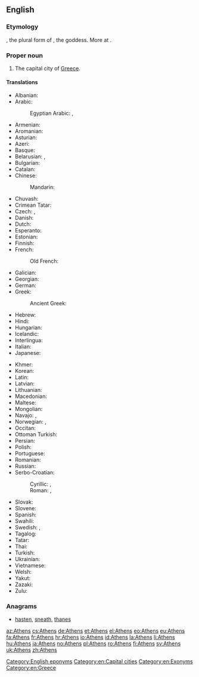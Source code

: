 ==English==
{{wikipedia}}

===Etymology===
{{etyl|grc|en}} {{term|Ἀθῆναι|lang=grc}}, the plural form of {{term|Ἀθήνη||Athena|lang=grc}}, the goddess. More at {{l|en|Athena}}.

===Proper noun===
{{en-proper noun}}

# The capital city of [[Greece]].

====Translations====
{{trans-top|capital city of Greece}}
* Albanian: {{t-|sq|Athinë}}
* Arabic: {{t-|ar|أثينا|f|tr=ʾaṯīna}}
*: Egyptian Arabic: {{tø|arz|اتينا|f|tr=ʾatīna|sc=Arab}}, {{tø|arz|اثينا|f|tr=ʾasīna|sc=Arab}}
* Armenian: {{t-|hy|Աթենք|tr=At'enk'}}
* Aromanian: {{t-|rup|Athina|f}}
* Asturian: {{t-|ast|Atenes}}
* Azeri: {{t+|az|Afina}}
* Basque: {{t+|eu|Atenas}}
* Belarusian: {{t-|be|Афіны|f-p|tr=Afíny}}, {{t-|be|Атэны|f-p|tr=Atény}} {{qualifier|Taraškevica orthography}}
* Bulgarian: {{t-|bg|Атина|f|tr=Atína}}
* Catalan: {{t-|ca|Atenes|f}}
* Chinese:
*: Mandarin: {{t-|cmn|雅典|tr=Yǎdiǎn|sc=Hani}}
* Chuvash: {{tø|cv|Афин|tr=Afin|sc=Cyrl}}
* Crimean Tatar: {{tø|crh|Atina}}
* Czech: {{t+|cs|Atény|f-p}}, {{t+|cs|Athény|f-p}}
* Danish: {{t-|da|Athen}}
* Dutch: {{t+|nl|Athene}}
* Esperanto: {{t-|eo|Ateno}}
* Estonian: {{t+|et|Ateena}}
* Finnish: {{t+|fi|Ateena}}
* French: {{t+|fr|Athènes}}
*: Old French: {{tø|fro|Athenes}}
* Galician: {{t+|gl|Atenas}}
* Georgian: {{t-|ka|ათენი|tr=at'eni|sc=Geor}}
* German: {{t+|de|Athen|n}}
* Greek: {{t+|el|Αθήνα|f|tr=Athína}}
*: Ancient Greek: {{tø|grc|Ἀθῆναι|f-p|tr=Athēnai}}
* Hebrew: {{t-|he|אתונה|f|tr=atuna}}
* Hindi: {{t-|hi|एथेंस|tr=ēthēns}}
* Hungarian: {{t+|hu|Athén}}
* Icelandic: {{t+|is|Aþena|f}}
* Interlingua: {{t-|ia|Athenas}}
* Italian: {{t-|it|Atene|f}}
* Japanese: {{t-|ja|アテネ|tr=Atene}}
{{trans-mid}}
* Khmer: {{t-|km|អាថែនស៍|tr=aatʰaen|sc=Khmr}}
* Korean: {{t+|ko|아테네|tr=Atene|sc=Hang}}
* Latin: {{t+|la|Athenae|f-p}}
* Latvian: {{t-|lv|Atēnas|f-p}}
* Lithuanian: {{t-|lt|Atėnai}}
* Macedonian: {{t-|mk|Атина|f|tr=Átina}}
* Maltese: {{t-|mt|Ateni}}
* Mongolian: {{t-|mn|Афин|tr=Afín|sc=Cyrl}}
* Navajo: {{tø|nv|Atʼéena}}, {{tø|nv|Áthenz}}
* Norwegian: {{t-|no|Aten}}, {{t-|no|Athen}}
* Occitan: {{t-|oc|Atenas}}
* Ottoman Turkish: {{tø|ota|اتنه|tr=Atina|sc=ota-Arab}}
* Persian: {{t+|fa|آتن|tr=âten}}
* Polish: {{t+|pl|Ateny|p}}
* Portuguese: {{t+|pt|Atenas|f-p}}
* Romanian: {{t+|ro|Atena|f}}
* Russian: {{t+|ru|Афины|f-p|tr=Afíny}}
* Serbo-Croatian:
*: Cyrillic: {{t-|sh|Атина|f}}, {{t-|sh|Атена|f}}
*: Roman: {{t-|sh|Atina|f}}, {{t-|sh|Atena|f}}
* Slovak: {{t-|sk|Atény|f-p}}
* Slovene: {{t+|sl|Atene|alt=Aténe|f-p}}
* Spanish: {{t+|es|Atenas|f-p}}
* Swahili: {{t-|sw|Athene}}
* Swedish: {{t+|sv|Aten}}, {{t+|sv|Athen}}
* Tagalog: {{t+|tl|Atenas}}
* Tatar: {{t-|tt|Афиннар|tr=Afinnar|sc=Cyrl}}
* Thai: {{t-|th|เอเธนส์|tr=A-ten}}
* Turkish: {{t+|tr|Atina}}
* Ukrainian: {{t+|uk|Афіни|f|tr=Afíny}}
* Vietnamese: {{t-|vi|Athena}}
* Welsh: {{t-|cy|Athen}}
* Yakut: {{tø|sah|Атина|tr=Atina|sc=Cyrl}}
* Zazaki: {{qualifier|Southern Zazaki}} {{tø|zza|Atêna}}
* Zulu: {{t-|zu|e-Athene}}
{{trans-bottom}}

===Anagrams===
* [[hasten#English|hasten]], [[sneath#English|sneath]], [[thanes#English|thanes]]

[[Category:English eponyms]]
[[Category:en:Capital cities]]
[[Category:en:Exonyms]]
[[Category:en:Greece]]

[[az:Athens]]
[[cs:Athens]]
[[de:Athens]]
[[et:Athens]]
[[el:Athens]]
[[eo:Athens]]
[[eu:Athens]]
[[fa:Athens]]
[[fr:Athens]]
[[hr:Athens]]
[[io:Athens]]
[[id:Athens]]
[[la:Athens]]
[[li:Athens]]
[[hu:Athens]]
[[ja:Athens]]
[[no:Athens]]
[[pl:Athens]]
[[ro:Athens]]
[[fi:Athens]]
[[sv:Athens]]
[[uk:Athens]]
[[zh:Athens]]